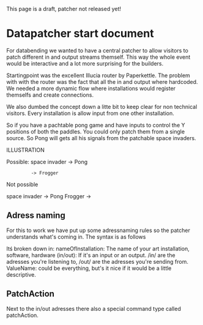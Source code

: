 This page is a draft, patcher not released yet!

=Datapatcher start document=

For databending we wanted to have a central patcher to allow visitors to patch different in and output streams themself. This way the whole event would be interactive and a lot more surprising for the builders.

Startingpoint was the excellent Illucia router by Paperkettle. The problem with with the router was the fact that all the in and output where hardcoded. We needed a more dynamic flow where installations would register themselfs and create connections.

We also dumbed the concept down a litte bit to keep clear for non technical visitors. Every installation is allow input from one other installation.

So if you have a pachtable pong game and have inputs to control the Y positions of both the paddles. You could only patch them from a single source. So Pong will gets all his signals from the patchable space invaders.

ILLUSTRATION

Possible:
space invader -> Pong
	      -> Frogger 

Not possible

space invader -> Pong
Frogger       ->

==Adress naming==
For this to work we have put up some adressnaming rules so the patcher understands what's coming in. The syntax is as follows

{{{nameOfInstallation/(in/out)/nalueName }}}

Itś broken down in:
nameOfInstallation: The name of your art installation, software, hardware
(in/out): If it's an input or an output. /in/ are the adresses you're listening to, /out/ are the adresses you're sending from.
ValueName: could be everything, but's it nice if it would be a little descriptive.

==PatchAction==
Next to the in/out adresses there also a special command type called patchAction.